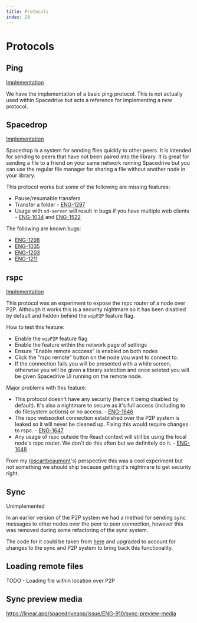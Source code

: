 ```yaml
---
title: Protocols
index: 29
---
```


# Protocols

## Ping

[Implementation](https://github.com/spacedriveapp/spacedrive/tree/main/core/src/p2p/operations/ping.rs)

We have the implementation of a basic ping protocol. This is not actually used within Spacedrive but acts a reference for implementing a new protocol.

## Spacedrop

[Implementation](https://github.com/spacedriveapp/spacedrive/tree/main/core/src/p2p/operations/spacedrop.rs)

Spacedrop is a system for sending files quickly to other peers. It is intended for sending to peers that have not been paired into the library. It is great for sending a file to a friend on your same network running Spacedrive but you can use the regular file manager for sharing a file without another node in your library.

This protocol works but some of the following are missing features:
 - Pause/resumable transfers
 - Transfer a folder - [ENG-1297](https://linear.app/spacedriveapp/issue/ENG-1297/spacedrop-create-folder-button-in-save-dialog-for-multiple-file)
 - Usage with `sd-server` will result in bugs if you have multiple web clients - [ENG-1034](https://linear.app/spacedriveapp/issue/ENG-1034/spacedrop-on-multi-user-server-will-break) and [ENG-1522](https://linear.app/spacedriveapp/issue/ENG-1522/spacedrop-on-web)

The following are known bugs:
 - [ENG-1298](https://linear.app/spacedriveapp/issue/ENG-1298/spacedrop-cancel-prior-to-toast)
 - [ENG-1035](https://linear.app/spacedriveapp/issue/ENG-1035/spacedrop-show-toast-while-waiting-for-remote-to-acceptdeny-response)
 - [ENG-1203](https://linear.app/spacedriveapp/issue/ENG-1203/spacedrop-ui-handle-timeouts)
 - [ENG-1211](https://linear.app/spacedriveapp/issue/ENG-1211/spacedrop-what-if-file-content-changes-while-sending)

## rspc

[Implementation](https://github.com/spacedriveapp/spacedrive/tree/main/core/src/p2p/operations/rspc.rs)

This protocol was an experiment to expose the rspc router of a node over P2P. Although it works this is a security nightmare so it has been disabled by default and hidden behind the `wipP2P` feature flag.

How to test this feature:
 - Enable the `wipP2P` feature flag
 - Enable the feature within the network page of settings
 - Ensure "Enable remote acccess" is enabled on both nodes
 - Click the "rspc remote" button on the node you want to connect to.
 - If the connection fails you will be presented with a white screen, otherwise you will be given a library selection and once seleted you will be given Spacedrive UI running on the remote node.

Major problems with this feature:
 - This protocol doesn't have any security (hence it being disabled by default). It's also a nightmare to secure as it's full access (including to do filesystem actions) or no access. - [ENG-1646](https://linear.app/spacedriveapp/issue/ENG-1646/rspc-over-p2p-handle-condition-in-ui-of-remote-offline-node)
 - The rspc websocket connection established over the P2P system is leaked so it will never be cleaned up. Fixing this would require changes to rspc. - [ENG-1647](https://linear.app/spacedriveapp/issue/ENG-1647/stop-leaking-rspc-p2p-websockets)
 - Any usage of rspc outside the React context will still be using the local node's rspc router. We don't do this often but we definitely do it. - [ENG-1648](https://linear.app/spacedriveapp/issue/ENG-1648/prevent-any-usage-of-rspc-out-of-the-react-context)

From my ([oscartbeaumont](https://github.com/oscartbeaumont)'s) perspective this was a cool experiment but not something we should ship because getting it's nightmare to get security right.

## Sync

Unimplemented

In an earlier version of the P2P system we had a method for sending sync messages to other nodes over the peer to peer connection, however this was removed during some refactoring of the sync system.

The code for it could be taken from [here](https://github.com/spacedriveapp/spacedrive/blob/aa72c083c2e5f6cf33f3c1fb66283e5fe0d1ba3b/core/src/p2p/pairing/mod.rs) and upgraded to account for changes to the sync and P2P system to bring back this functionality.

## Loading remote files

TODO - Loading file within location over P2P

## Sync preview media

https://linear.app/spacedriveapp/issue/ENG-910/sync-preview-media
